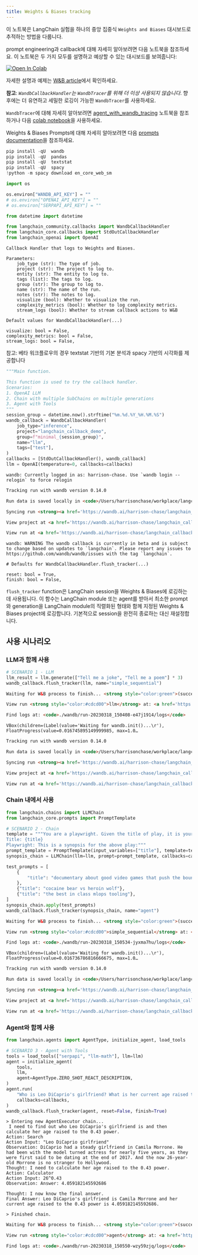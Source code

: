 ```yaml
---
title: Weights & Biases tracking
---
```


이 노트북은 LangChain 실험을 하나의 중앙 집중식 `Weights and Biases` 대시보드로 추적하는 방법을 다룹니다.

prompt engineering과 callback에 대해 자세히 알아보려면 다음 노트북을 참조하세요. 이 노트북은 두 가지 모두를 설명하고 예상할 수 있는 대시보드를 보여줍니다:

<a href="https://colab.research.google.com/drive/1DXH4beT4HFaRKy_Vm4PoxhXVDRf7Ym8L?usp=sharing" target="_parent"><img src="https://colab.research.google.com/assets/colab-badge.svg" alt="Open In Colab"/></a>

자세한 설명과 예제는 [W&B article](https://wandb.ai/a-sh0ts/langchain_callback_demo/reports/Prompt-Engineering-LLMs-with-LangChain-and-W-B--VmlldzozNjk1NTUw#👋-how-to-build-a-callback-in-langchain-for-better-prompt-engineering
)에서 확인하세요.

**참고**: _`WandbCallbackHandler`는 `WandbTracer`를 위해 더 이상 사용되지 않습니다_. 향후에는 더 유연하고 세밀한 로깅이 가능한 `WandbTracer`를 사용하세요.

`WandbTracer`에 대해 자세히 알아보려면 [agent_with_wandb_tracing](/oss/integrations/providers/wandb_tracing) 노트북을 참조하거나 다음 [colab notebook](http://wandb.me/prompts-quickstart)을 사용하세요.

Weights & Biases Prompts에 대해 자세히 알아보려면 다음 [prompts documentation](https://docs.wandb.ai/guides/prompts)을 참조하세요.

```python
pip install -qU  wandb
pip install -qU  pandas
pip install -qU  textstat
pip install -qU  spacy
!python -m spacy download en_core_web_sm
```

```python
import os

os.environ["WANDB_API_KEY"] = ""
# os.environ["OPENAI_API_KEY"] = ""
# os.environ["SERPAPI_API_KEY"] = ""
```

```python
from datetime import datetime

from langchain_community.callbacks import WandbCallbackHandler
from langchain_core.callbacks import StdOutCallbackHandler
from langchain_openai import OpenAI
```

```
Callback Handler that logs to Weights and Biases.

Parameters:
    job_type (str): The type of job.
    project (str): The project to log to.
    entity (str): The entity to log to.
    tags (list): The tags to log.
    group (str): The group to log to.
    name (str): The name of the run.
    notes (str): The notes to log.
    visualize (bool): Whether to visualize the run.
    complexity_metrics (bool): Whether to log complexity metrics.
    stream_logs (bool): Whether to stream callback actions to W&B
```

```
Default values for WandbCallbackHandler(...)

visualize: bool = False,
complexity_metrics: bool = False,
stream_logs: bool = False,
```

참고: 베타 워크플로우의 경우 textstat 기반의 기본 분석과 spacy 기반의 시각화를 제공합니다

```python
"""Main function.

This function is used to try the callback handler.
Scenarios:
1. OpenAI LLM
2. Chain with multiple SubChains on multiple generations
3. Agent with Tools
"""
session_group = datetime.now().strftime("%m.%d.%Y_%H.%M.%S")
wandb_callback = WandbCallbackHandler(
    job_type="inference",
    project="langchain_callback_demo",
    group=f"minimal_{session_group}",
    name="llm",
    tags=["test"],
)
callbacks = [StdOutCallbackHandler(), wandb_callback]
llm = OpenAI(temperature=0, callbacks=callbacks)
```

```output
wandb: Currently logged in as: harrison-chase. Use `wandb login --relogin` to force relogin
```

```html
Tracking run with wandb version 0.14.0
```

```html
Run data is saved locally in <code>/Users/harrisonchase/workplace/langchain/docs/ecosystem/wandb/run-20230318_150408-e47j1914</code>
```

```html
Syncing run <strong><a href='https://wandb.ai/harrison-chase/langchain_callback_demo/runs/e47j1914' target="_blank">llm</a></strong> to <a href='https://wandb.ai/harrison-chase/langchain_callback_demo' target="_blank">Weights & Biases</a> (<a href='https://wandb.me/run' target="_blank">docs</a>)<br/>
```

```html
View project at <a href='https://wandb.ai/harrison-chase/langchain_callback_demo' target="_blank">https://wandb.ai/harrison-chase/langchain_callback_demo</a>
```

```html
View run at <a href='https://wandb.ai/harrison-chase/langchain_callback_demo/runs/e47j1914' target="_blank">https://wandb.ai/harrison-chase/langchain_callback_demo/runs/e47j1914</a>
```

```output
wandb: WARNING The wandb callback is currently in beta and is subject to change based on updates to `langchain`. Please report any issues to https://github.com/wandb/wandb/issues with the tag `langchain`.
```

```
# Defaults for WandbCallbackHandler.flush_tracker(...)

reset: bool = True,
finish: bool = False,
```

`flush_tracker` function은 LangChain session을 Weights & Biases에 로깅하는 데 사용됩니다. 이 함수는 LangChain module 또는 agent를 받아서 최소한 prompt와 generation을 LangChain module의 직렬화된 형태와 함께 지정된 Weights & Biases project에 로깅합니다. 기본적으로 session을 완전히 종료하는 대신 재설정합니다.

## 사용 시나리오

### LLM과 함께 사용

```python
# SCENARIO 1 - LLM
llm_result = llm.generate(["Tell me a joke", "Tell me a poem"] * 3)
wandb_callback.flush_tracker(llm, name="simple_sequential")
```

```html
Waiting for W&B process to finish... <strong style="color:green">(success).</strong>
```

```html
View run <strong style="color:#cdcd00">llm</strong> at: <a href='https://wandb.ai/harrison-chase/langchain_callback_demo/runs/e47j1914' target="_blank">https://wandb.ai/harrison-chase/langchain_callback_demo/runs/e47j1914</a><br/>Synced 5 W&B file(s), 2 media file(s), 5 artifact file(s) and 0 other file(s)
```

```html
Find logs at: <code>./wandb/run-20230318_150408-e47j1914/logs</code>
```

```output
VBox(children=(Label(value='Waiting for wandb.init()...\r'), FloatProgress(value=0.016745895149999985, max=1.0…
```

```html
Tracking run with wandb version 0.14.0
```

```html
Run data is saved locally in <code>/Users/harrisonchase/workplace/langchain/docs/ecosystem/wandb/run-20230318_150534-jyxma7hu</code>
```

```html
Syncing run <strong><a href='https://wandb.ai/harrison-chase/langchain_callback_demo/runs/jyxma7hu' target="_blank">simple_sequential</a></strong> to <a href='https://wandb.ai/harrison-chase/langchain_callback_demo' target="_blank">Weights & Biases</a> (<a href='https://wandb.me/run' target="_blank">docs</a>)<br/>
```

```html
View project at <a href='https://wandb.ai/harrison-chase/langchain_callback_demo' target="_blank">https://wandb.ai/harrison-chase/langchain_callback_demo</a>
```

```html
View run at <a href='https://wandb.ai/harrison-chase/langchain_callback_demo/runs/jyxma7hu' target="_blank">https://wandb.ai/harrison-chase/langchain_callback_demo/runs/jyxma7hu</a>
```

### Chain 내에서 사용

```python
from langchain.chains import LLMChain
from langchain_core.prompts import PromptTemplate
```

```python
# SCENARIO 2 - Chain
template = """You are a playwright. Given the title of play, it is your job to write a synopsis for that title.
Title: {title}
Playwright: This is a synopsis for the above play:"""
prompt_template = PromptTemplate(input_variables=["title"], template=template)
synopsis_chain = LLMChain(llm=llm, prompt=prompt_template, callbacks=callbacks)

test_prompts = [
    {
        "title": "documentary about good video games that push the boundary of game design"
    },
    {"title": "cocaine bear vs heroin wolf"},
    {"title": "the best in class mlops tooling"},
]
synopsis_chain.apply(test_prompts)
wandb_callback.flush_tracker(synopsis_chain, name="agent")
```

```html
Waiting for W&B process to finish... <strong style="color:green">(success).</strong>
```

```html
View run <strong style="color:#cdcd00">simple_sequential</strong> at: <a href='https://wandb.ai/harrison-chase/langchain_callback_demo/runs/jyxma7hu' target="_blank">https://wandb.ai/harrison-chase/langchain_callback_demo/runs/jyxma7hu</a><br/>Synced 4 W&B file(s), 2 media file(s), 6 artifact file(s) and 0 other file(s)
```

```html
Find logs at: <code>./wandb/run-20230318_150534-jyxma7hu/logs</code>
```

```output
VBox(children=(Label(value='Waiting for wandb.init()...\r'), FloatProgress(value=0.016736786816666675, max=1.0…
```

```html
Tracking run with wandb version 0.14.0
```

```html
Run data is saved locally in <code>/Users/harrisonchase/workplace/langchain/docs/ecosystem/wandb/run-20230318_150550-wzy59zjq</code>
```

```html
Syncing run <strong><a href='https://wandb.ai/harrison-chase/langchain_callback_demo/runs/wzy59zjq' target="_blank">agent</a></strong> to <a href='https://wandb.ai/harrison-chase/langchain_callback_demo' target="_blank">Weights & Biases</a> (<a href='https://wandb.me/run' target="_blank">docs</a>)<br/>
```

```html
View project at <a href='https://wandb.ai/harrison-chase/langchain_callback_demo' target="_blank">https://wandb.ai/harrison-chase/langchain_callback_demo</a>
```

```html
View run at <a href='https://wandb.ai/harrison-chase/langchain_callback_demo/runs/wzy59zjq' target="_blank">https://wandb.ai/harrison-chase/langchain_callback_demo/runs/wzy59zjq</a>
```

### Agent와 함께 사용

```python
from langchain.agents import AgentType, initialize_agent, load_tools
```

```python
# SCENARIO 3 - Agent with Tools
tools = load_tools(["serpapi", "llm-math"], llm=llm)
agent = initialize_agent(
    tools,
    llm,
    agent=AgentType.ZERO_SHOT_REACT_DESCRIPTION,
)
agent.run(
    "Who is Leo DiCaprio's girlfriend? What is her current age raised to the 0.43 power?",
    callbacks=callbacks,
)
wandb_callback.flush_tracker(agent, reset=False, finish=True)
```

```output
> Entering new AgentExecutor chain...
 I need to find out who Leo DiCaprio's girlfriend is and then calculate her age raised to the 0.43 power.
Action: Search
Action Input: "Leo DiCaprio girlfriend"
Observation: DiCaprio had a steady girlfriend in Camila Morrone. He had been with the model turned actress for nearly five years, as they were first said to be dating at the end of 2017. And the now 26-year-old Morrone is no stranger to Hollywood.
Thought: I need to calculate her age raised to the 0.43 power.
Action: Calculator
Action Input: 26^0.43
Observation: Answer: 4.059182145592686

Thought: I now know the final answer.
Final Answer: Leo DiCaprio's girlfriend is Camila Morrone and her current age raised to the 0.43 power is 4.059182145592686.

> Finished chain.
```

```html
Waiting for W&B process to finish... <strong style="color:green">(success).</strong>
```

```html
View run <strong style="color:#cdcd00">agent</strong> at: <a href='https://wandb.ai/harrison-chase/langchain_callback_demo/runs/wzy59zjq' target="_blank">https://wandb.ai/harrison-chase/langchain_callback_demo/runs/wzy59zjq</a><br/>Synced 5 W&B file(s), 2 media file(s), 7 artifact file(s) and 0 other file(s)
```

```html
Find logs at: <code>./wandb/run-20230318_150550-wzy59zjq/logs</code>
```

```python

```